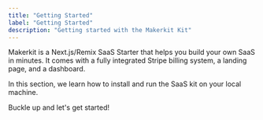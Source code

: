 ```yaml
---
title: "Getting Started"
label: "Getting Started"
description: "Getting started with the Makerkit Kit"
---
```


Makerkit is a Next.js/Remix SaaS Starter that helps you build your own SaaS in minutes. It comes with a fully integrated Stripe billing system, a landing page, and a dashboard.

In this section, we learn how to install and run the SaaS kit on your local
machine.

Buckle up and let's get started!
